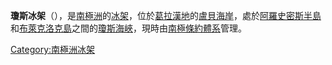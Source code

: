 

{{Coord|67|31|S|67|1|W|source:GNIS|display=title}}

'''瓊斯冰架'''（{{lang-en|Jones Ice Shelf}}），是[[南極洲|南極洲]]的[[冰架|冰架]]，位於[[葛拉漢地|葛拉漢地]]的[[盧貝海岸|盧貝海岸]]，處於[[阿羅史密斯半島|阿羅史密斯半島]]和[[布萊克洛克島|布萊克洛克島]]之間的[[瓊斯海峽|瓊斯海峽]]，現時由[[南極條約體系|南極條約體系]]管理。

{{DEFAULTSORT:Jones Ice Shelf}}
[[Category:南極洲冰架|Category:南極洲冰架]]


{{LoubetCoast-geo-stub}}